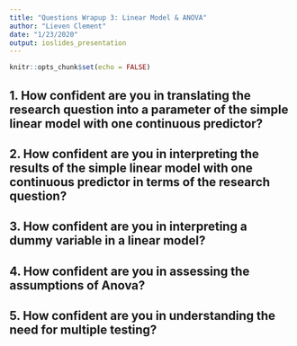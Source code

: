 ```yaml
---
title: "Questions Wrapup 3: Linear Model & ANOVA"
author: "Lieven Clement"
date: "1/23/2020"
output: ioslides_presentation
---
```


```r
knitr::opts_chunk$set(echo = FALSE)
```

## 1. How confident are you in translating the research question into a parameter of the simple linear model with one continuous predictor?

## 2. How confident are you in interpreting the results of the simple linear model with one continuous predictor in terms of the research question?

## 3. How confident are you in interpreting a dummy variable in a linear model?

## 4. How confident are you in assessing the assumptions of Anova?

## 5. How confident are you in understanding the need for multiple testing?
